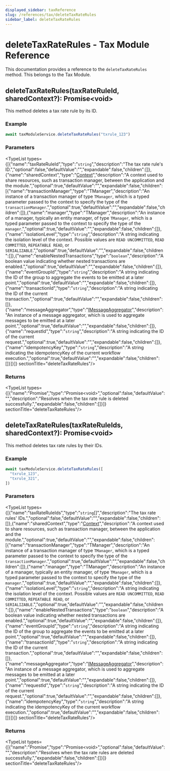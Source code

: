 ```yaml
---
displayed_sidebar: taxReference
slug: /references/tax/deleteTaxRateRules
sidebar_label: deleteTaxRateRules
---
```



# deleteTaxRateRules - Tax Module Reference

This documentation provides a reference to the `deleteTaxRateRules` method. This belongs to the Tax Module.

## deleteTaxRateRules(taxRateRuleId, sharedContext?): Promise&#60;void&#62;

This method deletes a tax rate rule by its ID.

### Example

```ts
await taxModuleService.deleteTaxRateRules("txrule_123")
```

### Parameters

<TypeList types={[{"name":"taxRateRuleId","type":"`string`","description":"The tax rate rule's ID.","optional":false,"defaultValue":"","expandable":false,"children":[]},{"name":"sharedContext","type":"[Context](../../interfaces/tax.Context.mdx)","description":"A context used to share resources, such as transaction manager, between the application and the module.","optional":true,"defaultValue":"","expandable":false,"children":[{"name":"transactionManager","type":"TManager","description":"An instance of a transaction manager of type `TManager`, which is a typed parameter passed to the context to specify the type of the `transactionManager`.","optional":true,"defaultValue":"","expandable":false,"children":[]},{"name":"manager","type":"TManager","description":"An instance of a manager, typically an entity manager, of type `TManager`, which is a typed parameter passed to the context to specify the type of the `manager`.","optional":true,"defaultValue":"","expandable":false,"children":[]},{"name":"isolationLevel","type":"`string`","description":"A string indicating the isolation level of the context. Possible values are `READ UNCOMMITTED`, `READ COMMITTED`, `REPEATABLE READ`, or `SERIALIZABLE`.","optional":true,"defaultValue":"","expandable":false,"children":[]},{"name":"enableNestedTransactions","type":"`boolean`","description":"A boolean value indicating whether nested transactions are enabled.","optional":true,"defaultValue":"","expandable":false,"children":[]},{"name":"eventGroupId","type":"`string`","description":"A string indicating the ID of the group to aggregate the events to be emitted at a later point.","optional":true,"defaultValue":"","expandable":false,"children":[]},{"name":"transactionId","type":"`string`","description":"A string indicating the ID of the current transaction.","optional":true,"defaultValue":"","expandable":false,"children":[]},{"name":"messageAggregator","type":"[IMessageAggregator](../../interfaces/tax.IMessageAggregator.mdx)","description":"An instance of a message aggregator, which is used to aggregate messages to be emitted at a later point.","optional":true,"defaultValue":"","expandable":false,"children":[]},{"name":"requestId","type":"`string`","description":"A string indicating the ID of the current request.","optional":true,"defaultValue":"","expandable":false,"children":[]},{"name":"idempotencyKey","type":"`string`","description":"A string indicating the idempotencyKey of the current workflow execution.","optional":true,"defaultValue":"","expandable":false,"children":[]}]}]}  sectionTitle="deleteTaxRateRules"/>

### Returns

<TypeList types={[{"name":"Promise","type":"Promise&#60;void&#62;","optional":false,"defaultValue":"","description":"Resolves when the tax rate rule is deleted successfully.","expandable":false,"children":[]}]}  sectionTitle="deleteTaxRateRules"/>

## deleteTaxRateRules(taxRateRuleIds, sharedContext?): Promise&#60;void&#62;

This method deletes tax rate rules by their IDs.

### Example

```ts
await taxModuleService.deleteTaxRateRules([
  "txrule_123",
  "txrule_321",
])
```

### Parameters

<TypeList types={[{"name":"taxRateRuleIds","type":"`string`[]","description":"The tax rate rules' IDs.","optional":false,"defaultValue":"","expandable":false,"children":[]},{"name":"sharedContext","type":"[Context](../../interfaces/tax.Context.mdx)","description":"A context used to share resources, such as transaction manager, between the application and the module.","optional":true,"defaultValue":"","expandable":false,"children":[{"name":"transactionManager","type":"TManager","description":"An instance of a transaction manager of type `TManager`, which is a typed parameter passed to the context to specify the type of the `transactionManager`.","optional":true,"defaultValue":"","expandable":false,"children":[]},{"name":"manager","type":"TManager","description":"An instance of a manager, typically an entity manager, of type `TManager`, which is a typed parameter passed to the context to specify the type of the `manager`.","optional":true,"defaultValue":"","expandable":false,"children":[]},{"name":"isolationLevel","type":"`string`","description":"A string indicating the isolation level of the context. Possible values are `READ UNCOMMITTED`, `READ COMMITTED`, `REPEATABLE READ`, or `SERIALIZABLE`.","optional":true,"defaultValue":"","expandable":false,"children":[]},{"name":"enableNestedTransactions","type":"`boolean`","description":"A boolean value indicating whether nested transactions are enabled.","optional":true,"defaultValue":"","expandable":false,"children":[]},{"name":"eventGroupId","type":"`string`","description":"A string indicating the ID of the group to aggregate the events to be emitted at a later point.","optional":true,"defaultValue":"","expandable":false,"children":[]},{"name":"transactionId","type":"`string`","description":"A string indicating the ID of the current transaction.","optional":true,"defaultValue":"","expandable":false,"children":[]},{"name":"messageAggregator","type":"[IMessageAggregator](../../interfaces/tax.IMessageAggregator.mdx)","description":"An instance of a message aggregator, which is used to aggregate messages to be emitted at a later point.","optional":true,"defaultValue":"","expandable":false,"children":[]},{"name":"requestId","type":"`string`","description":"A string indicating the ID of the current request.","optional":true,"defaultValue":"","expandable":false,"children":[]},{"name":"idempotencyKey","type":"`string`","description":"A string indicating the idempotencyKey of the current workflow execution.","optional":true,"defaultValue":"","expandable":false,"children":[]}]}]}  sectionTitle="deleteTaxRateRules"/>

### Returns

<TypeList types={[{"name":"Promise","type":"Promise&#60;void&#62;","optional":false,"defaultValue":"","description":"Resolves when the tax rate rules are deleted successfully.","expandable":false,"children":[]}]}  sectionTitle="deleteTaxRateRules"/>
